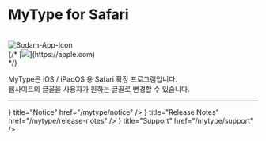 
# MyType for Safari

<br/>
<Image src="/img/Icon-512.png" alt="Sodam-App-Icon" width={100} height={100} />
<br/>
{/* [<Image src="/img/B-White.png" width={150} height={70} />](https://apple.com)
<br/> */}

MyType은 iOS / iPadOS 용 Safari 확장 프로그램입니다.  
웹사이트의 글꼴을 사용자가 원하는 글꼴로 변경할 수 있습니다.  
* * *
<Cards>
  <Card
    icon={<FontAwesomeIcon icon={faBell} />}
    title="Notice"
    href="/mytype/notice"
  />
  <Card
    icon={<FontAwesomeIcon icon={faFile} />}
    title="Release Notes"
    href="/mytype/release-notes"
  />
  <Card
    icon={<FontAwesomeIcon icon={faEnvelope} />}
    title="Support"
    href="/mytype/support"
  />
</Cards>